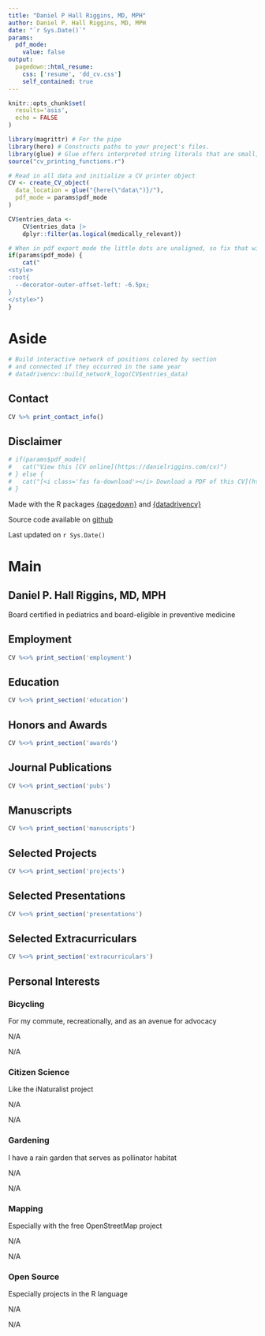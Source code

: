 ---
title: "Daniel P Hall Riggins, MD, MPH"
author: Daniel P. Hall Riggins, MD, MPH
date: "`r Sys.Date()`"
params:
  pdf_mode:
    value: false
output:
  pagedown::html_resume:
    css: ['resume', 'dd_cv.css']
    self_contained: true
---

```{r, include=FALSE}
knitr::opts_chunk$set(
  results='asis', 
  echo = FALSE
)

library(magrittr) # For the pipe
library(here) # Constructs paths to your project's files.
library(glue) # Glue offers interpreted string literals that are small, fast, and dependency-free. 
source("cv_printing_functions.r")

# Read in all data and initialize a CV printer object
CV <- create_CV_object(
  data_location = glue("{here(\"data\")}/"),  
  pdf_mode = params$pdf_mode
) 

CV$entries_data <-
    CV$entries_data |> 
    dplyr::filter(as.logical(medically_relevant))
```


```{r}
# When in pdf export mode the little dots are unaligned, so fix that with some conditional CSS.
if(params$pdf_mode) {
    cat("
<style>
:root{
  --decorator-outer-offset-left: -6.5px;
}
</style>")
}
```


Aside
================================================================================

```{r}
# Build interactive network of positions colored by section
# and connected if they occurred in the same year
# datadrivencv::build_network_logo(CV$entries_data)
```

Contact {#contact}
--------------------------------------------------------------------------------

```{r}
CV %>% print_contact_info()
```


Disclaimer {#disclaimer}
--------------------------------------------------------------------------------

```{r}
# if(params$pdf_mode){
#   cat("View this [CV online](https://danielriggins.com/cv)")
# } else {
#   cat("[<i class='fas fa-download'></i> Download a PDF of this CV](https://raw.githubusercontent.com/andtheWings/andtheWings.github.io/master/cv/cv.pdf)")
# }
```

Made with the R packages [\{pagedown\}](https://github.com/rstudio/pagedown) and [\{datadrivencv\}](http://nickstrayer.me/datadrivencv/)

Source code available on [github](https://github.com/andtheWings/adapted-datadrivencv)

Last updated on `r Sys.Date()`


Main
================================================================================

Daniel P. Hall Riggins, MD, MPH {#title}
---------------------------------------

<p id="boardCert">Board certified in pediatrics and board-eligible in preventive medicine</p>

Employment {data-icon=briefcase #employment}
--------------------------------------------------------------------------------

```{r}
CV %<>% print_section('employment')
```

<!-- Designed, cloned, and expressed several markerless insertion/deletion mutations in Staphylococcus -->
<!-- Generated large pool of Staphylococcus mutants via transposon mutagenesis -->
<!-- FDA Address: 10903 New Hampshire Ave, Silver Spring, MD 20993 -->
<!-- Scott Stibitz, Principal Investigator of Laboratory of Mucosal Pathogens & Cellular Immunology, 240-402-7401, Earle.Stibitz@fda.hhs.gov -->
<!-- Term: July 11th, 2012 - June 27th, 2014 -->

Education {data-icon=graduation-cap}
--------------------------------------------------------------------------------

```{r}
CV %<>% print_section('education')
```

<!-- Prev Med Address: 1950 W. Polk St, Chicago, IL 60612 -->

<!-- Prev Med Duties: -->
<!-- - Project Work: 60% FTE on public health projects as outlined in my CV -->
<!-- - Educational: 20% FTE on classwork for a master of public health degree -->
<!-- - Clinical: 20% FTE on clinical work in pediatric primary care, preventive services for migrant children, and care coordination for people experiencing homelessness -->

<!-- Pediatric Residency Address: 1130 W Michigan Street, Fesler Hall 320, Indianapolis, IN 46202 -->
<!-- Jerry Rushton, jrushton@iu.edu, 317-944-4034 -->
<!-- Pediatric Residency Duties: Clinical practice to cover the breadth of general pediatrics training including primary care, emergency department, general hospital ward, specialty care services, and intensive care units. -->

Honors and Awards {data-icon=award}
--------------------------------------------------------------------------------

```{r}
CV %<>% print_section('awards')
```

Journal Publications {data-icon=book-open}
--------------------------------------------------------------------------------

```{r}
CV %<>% print_section('pubs')
```

Manuscripts {data-icon=scroll}
--------------------------------------------------------------------------------
```{r}
CV %<>% print_section('manuscripts')
```


Selected Projects {data-icon=search}
--------------------------------------------------------------------------------

```{r}
CV %<>% print_section('projects')
```

Selected Presentations {data-icon=chalkboard-teacher}
--------------------------------------------------------------------------------

```{r}
CV %<>% print_section('presentations')
```


Selected Extracurriculars {data-icon=hands-helping}
--------------------------------------------------------------------------------

```{r}
CV %<>% print_section('extracurriculars')
```

<!--

### Volunteer

[VOICES](http://voicescorp.org/)

Indianapolis, IN

2021 - 2020

- Chaperoned systems-involved youth on a college visit 
- Mentored youth leadership fellows on an advocacy project regarding housing/homelessness


### Wellness Chair

IUSM Pediatrics Resident Council

Indianapolis, IN

2020 - 2018

- Coordinated improvements to resident workrooms like couches, lamps, mini-fridge, etc		
- Coordinated wellness sessions during noon conference such as time with dogs on the front lawn and a curriculum on spiritual care in medicine



### Board Member

Einstein Social Medicine Lecture Series

Bronx, NY

2016 - 2014

- Coordinated lectures delivered by invited speakers on the following topics: healthcare for refugees, ethics of lethal injection, correctional health, and social implications of antimicrobial resistance


### Clinical Volunteer

Einstein Community Health Outreach Clinic

Bronx, NY

2018 - 2014

- Completed 15 clinical sessions at Einstein's student-run free clinic for uninsured/undocumented patients
- During clinical years (3-4), provided primary care encounters for patients, ran back-of-house operations like laboratory/consult follow-up, and coordinated clinical flow
- During pre-clinical years (1-2), performed chart review for information on quality measures as well as initial patient intake and triage

### Board Member

Einstein NICU Cuddling Club

Bronx, NY

2018 - 2014

- Acted as board member for 2015-2016 academic year, coordinating training and scheduling for program volunteers
- Personally provided 16 hours of supportive human touch for neonates in the Montefiore neonatal intensive care unit


### Board Member

Health Education Outreach Program

Bethesda, MD

2014 - 2012

- Personally taught 10 health lessons at homeless shelters in the Maryland suburbs of Washington D.C.
- As board member, helped with recruiting, training, and development of [organization web site](https://heopdmv.wordpress.com/about/)	
- As head teacher, coordinated scheduling, [wrote/edited content](http://danielriggins.com/cv/img/menshealth.pdf), and assigned responsibilities for a group of 5 teachers



### Educator and Gardener

Bronx, Obesity, Diabetes, and You (BODY)

Bronx, NY

2015 - 2012

- Taught local elementary students how to plant seeds and transplant them into BODY-run community garden
- Maintained the garden over summer months. Harvested produce and shared it with local community members

### Patient Ambassador

Clinical Center at the National Institutes of Health

Bethesda, MD

2014 - 2012

- In the radiology department, I transported people to imaging and back	
- In the surgery department, I stocked operating rooms with supplies and transported patients to/from their procedures	
- See a [brief feature](https://www.cc.nih.gov/about/news/newsletter/2014/apr2014/newsletter.html#story1) about volunteers including myself in the Clinical Center’s newsletter

### Dog Handler

People and Animals Cardio Klub (PACK) of the Humane Rescue Alliance

Washington, DC

2014 - 2012

- Picked up dogs from area shelters every Saturday morning and drove them to a meeting spot in Rock Creek National Park for a three-mile run	
- Sustained exercise helped the dogs with general health as well as temperament during subsequent adoption events	
-->

<!-- Coding Courses {data-icon=laptop} -->
<!-- --------------------------------------------------------------------------------- -->

<!-- ### Coursera: -->

<!-- Python for Everybody Specialization: -->

<!-- N/A -->

<!-- N/A -->

<!-- - Programming for Everybody -->
<!-- - Python Data Structures -->
<!-- - Using Python to Access Web Data -->
<!-- - Using Databases with Python -->

<!-- ### DataCamp: -->

<!-- R: -->

<!-- N/A -->

<!-- N/A -->

<!-- - Introduction to R -->
<!-- - Intermediate R -->
<!-- - Introduction to the Tidyverse -->
<!-- - Data Manipulation with dplyr -->
<!-- - Interactive Maps with leaflet in R -->

<!-- **Python:** -->

<!-- - Introduction to Python -->
<!-- - Intermediate Python -->
<!-- - Streamlined Data Ingestion with pandas -->

<!-- **SQL:** -->

<!--   - Introduction to SQL -->


Personal Interests {data-icon=bicycle}
---------------------------------------------------------------------------------

### Bicycling

For my commute, recreationally, and as an avenue for advocacy

N/A

N/A

### Citizen Science

Like the iNaturalist project 

N/A

N/A

### Gardening

I have a rain garden that serves as pollinator habitat 

N/A

N/A

### Mapping

Especially with the free OpenStreetMap project

N/A

N/A

### Open Source

Especially projects in the R language

N/A

N/A
